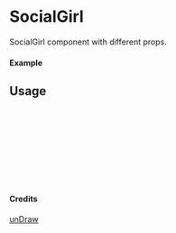 
<Meta of={SocialGirl} title="unDraw/SocialGirl" />

# SocialGirl

SocialGirl component with different props.

#### Example

<Canvas of={SocialGirl.Primary} />

## Usage

```ts
import { SocialGirl } from "yadl-ui";

const Example = () => {
  return (
      <SocialGirl />
  );
};

export default Example;
```

#### Credits
[unDraw](https://undraw.co/illustrations)
